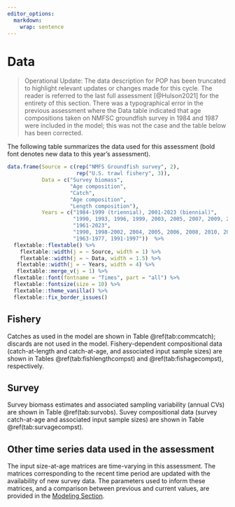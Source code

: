 ```yaml
---
editor_options: 
  markdown: 
    wrap: sentence
---
```


# Data

> Operational Update: The data description for POP has been truncated to highlight relevant updates or changes made for this cycle. The reader is referred to the last full assessment [@Hulson2021] for the entirety of this section. There was a typographical error in the previous assessment where the Data table indicated that age compositions taken on NMFSC groundfish survey in 1984 and 1987 were included in the model; this was not the case and the table below has been corrected.

The following table summarizes the data used for this assessment (bold font denotes new data to this year's assessment).

```r

data.frame(Source = c(rep("NMFS Groundfish survey", 2),
                      rep("U.S. trawl fishery", 3)),
           Data = c("Survey biomass",
                    "Age composition",
                    "Catch",
                    "Age composition",
                    "Length composition"),
           Years = c("1984-1999 (triennial), 2001-2023 (biennial)",
                     "1990, 1993, 1996, 1999, 2003, 2005, 2007, 2009, 2011, 2013, 2015, 2017, 2019, 2021",
                     "1961-2023",
                     "1990, 1998-2002, 2004, 2005, 2006, 2008, 2010, 2012, 2014, 2016, 2018, 2020, 2022",
                     "1963-1977, 1991-1997"))  %>% 
  flextable::flextable() %>% 
    flextable::width(j = ~ Source, width = 1) %>% 
    flextable::width(j = ~ Data, width = 1.5) %>% 
   flextable::width(j = ~ Years, width = 4) %>% 
   flextable::merge_v(j = 1) %>% 
  flextable::font(fontname = "Times", part = "all") %>% 
  flextable::fontsize(size = 10) %>% 
  flextable::theme_vanilla() %>% 
  flextable::fix_border_issues() 

```


## Fishery

Catches as used in the model are shown in Table \@ref(tab:commcatch); discards are not used in the model. Fishery-dependent compositional data (catch-at-length and catch-at-age, and associated input sample sizes) are shown in Tables \@ref(tab:fishlengthcompst) and \@ref(tab:fishagecompst), respectively.

## Survey

Survey biomass estimates and associated sampling variability (annual CVs) are shown in Table \@ref(tab:survobs). Suvey compositional data (survey catch-at-age and associated input sample sizes) are shown in Table \@ref(tab:survagecompst).

## Other time series data used in the assessment

The input size-at-age matrices are time-varying in this assessment. The matrices corresponding to the recent time period are updated with the availability of new survey data. The parameters used to inform these matrices, and a comparison between previous and current values, are provided in the [Modeling Section](#parest). 
 
